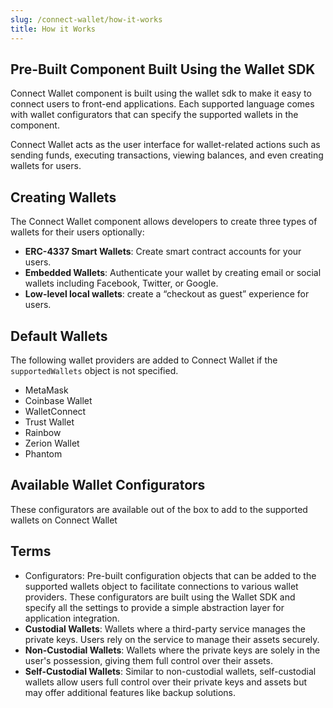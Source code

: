 ```yaml
---
slug: /connect-wallet/how-it-works
title: How it Works
---
```



## Pre-Built Component Built Using the Wallet SDK

Connect Wallet component is built using the wallet sdk to make it easy to connect users to front-end applications. Each supported language comes with wallet configurators that can specify the supported wallets in the component.

Connect Wallet acts as the user interface for wallet-related actions such as sending funds, executing transactions, viewing balances, and even creating wallets for users.

## Creating Wallets

The Connect Wallet component allows developers to create three types of wallets for their users optionally:

- **ERC-4337 Smart Wallets**: Create smart contract accounts for your users.
- **Embedded Wallets**: Authenticate your wallet by creating email or social wallets including Facebook, Twitter, or Google.
- **Low-level local wallets**: create a “checkout as guest” experience for users.

## Default Wallets

The following wallet providers are added to Connect Wallet if the `supportedWallets` object is not specified.

- MetaMask
- Coinbase Wallet
- WalletConnect
- Trust Wallet
- Rainbow
- Zerion Wallet
- Phantom

## Available Wallet Configurators

These configurators are available out of the box to add to the supported wallets on Connect Wallet

<div className="row" style={{ marginBottom: 12, padding: 8, paddingTop: 0 }}>
  <div className="col col--4" style={{ padding: 8 }}>
    <QuickstartCard
      name="React"
      link="/react/connecting-wallets"
      image="/assets/languages/react.png"
      description="Available Connect Wallet Configurators in React"
    />
  </div>
  <div className="col col--4" style={{ padding: 8 }}>
    <QuickstartCard
      name="React-Native"
      link="/react/connecting-wallets"
      image="/assets/languages/react-native.png"
      description="Available Connect Wallet Configurators in React-Native"
    />
  </div>
  <div className="col col--4" style={{ padding: 8 }}>
    <QuickstartCard
      name="Unity"
      link="/unity/connectwallet#supported-wallets"
      image="/assets/languages/unity.webp"
      description="Available Connect Wallet Configurators in Unity."
    />
  </div>
</div>

## Terms

- Configurators: Pre-built configuration objects that can be added to the supported wallets object to facilitate connections to various wallet providers. These configurators are built using the Wallet SDK and specify all the settings to provide a simple abstraction layer for application integration.
- **Custodial Wallets**: Wallets where a third-party service manages the private keys. Users rely on the service to manage their assets securely.
- **Non-Custodial Wallets**: Wallets where the private keys are solely in the user's possession, giving them full control over their assets.
- **Self-Custodial Wallets**: Similar to non-custodial wallets, self-custodial wallets allow users full control over their private keys and assets but may offer additional features like backup solutions.
